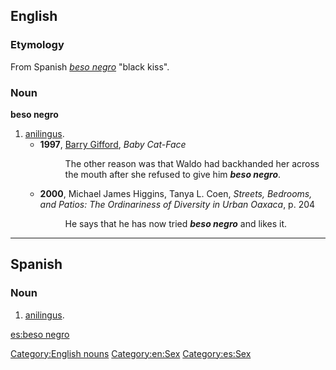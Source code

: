==English==

===Etymology===
From Spanish ''[[beso negro#Spanish|beso negro]]'' "black kiss".

===Noun===
'''beso negro'''

# [[anilingus]].
#* '''1997''', [[w:Barry Gifford|Barry Gifford]], ''Baby Cat-Face''
#*: The other reason was that Waldo had backhanded her across the mouth after she refused to give him '''''beso negro'''''.
#* '''2000''', Michael James Higgins, Tanya L. Coen, ''Streets, Bedrooms, and Patios: The Ordinariness of Diversity in Urban Oaxaca'', p. 204
#*: He says that he has now tried '''''beso negro''''' and likes it.

[[Category:English nouns]]
[[Category:en:Sex]]

----

==Spanish==

===Noun===
{{es-noun|m|besos negros}}

# [[anilingus]].

[[Category:es:Sex]]

[[es:beso negro]]